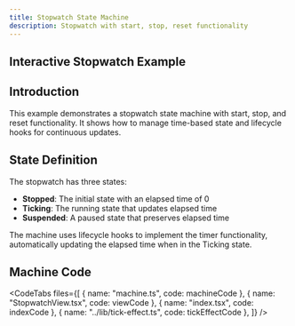 ```yaml
---
title: Stopwatch State Machine
description: Stopwatch with start, stop, reset functionality
---
```



## Interactive Stopwatch Example

<div className="not-content">
  <StopwatchExample client:visible />
</div>

## Introduction

This example demonstrates a stopwatch state machine with start, stop, and reset functionality. It shows how to manage time-based state and lifecycle hooks for continuous updates.

## State Definition

The stopwatch has three states:

- **Stopped**: The initial state with an elapsed time of 0
- **Ticking**: The running state that updates elapsed time
- **Suspended**: A paused state that preserves elapsed time

The machine uses lifecycle hooks to implement the timer functionality, automatically updating the elapsed time when in the Ticking state.

## Machine Code

<CodeTabs
  files={[
    { name: "machine.ts", code: machineCode },
    { name: "StopwatchView.tsx", code: viewCode },
    { name: "index.tsx", code: indexCode },
    { name: "../lib/tick-effect.ts", code: tickEffectCode },
  ]}
/>

